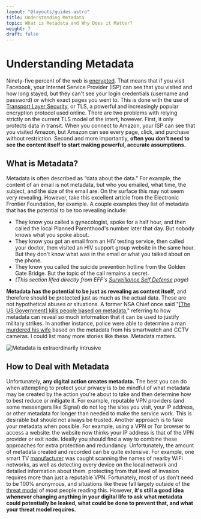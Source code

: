 ```yaml
---
layout: "@layouts/guides.astro"
title: Understanding Metadata
topic: What is Metadata and Why Does it Matter?
weight: 7
draft: false
---
```



# Understanding Metadata

Ninety-five percent of the web is [encrypted](https://twitter.com/jlivingood/status/1389584630299385856). That means that if you visit Facebook, your Internet Service Provider (ISP) can see that you visited and how long stayed, but they can't see your login credentials (username and password) or which exact pages you went to. This is done with the use of [Transport Layer Security](https://en.wikipedia.org/wiki/Transport_Layer_Security), or TLS, a powerful and increasingly popular encryption protocol used online.
There are two problems with relying strictly on the current TLS model of the intert, however. First, it only protects data in transit. When you connect to Amazon, your ISP can see that you visited Amazon, but Amazon can see every page, click, and purchase without restriction. Second and more importantly, **often you don't need to see the content itself to start making powerful, accurate assumptions.**

## What is Metadata?

Metadata is often described as “data about the data.” For example, the content of an email is not metadata, but who you emailed, what time, the subject, and the size of the email are. On the surface this may not seem very revealing. However, take this excellent article from the Electronic Frontier Foundation, for example. A couple examples they list of metadata that has the potential to be too revealing include:

<Highlighting>

- They know you called a gynecologist, spoke for a half hour, and then called the local Planned Parenthood's number later that day. But nobody knows what you spoke about.
- They know you got an email from an HIV testing service, then called your doctor, then visited an HIV support group website in the same hour. But they don't know what was in the email or what you talked about on the phone.
- They know you called the suicide prevention hotline from the Golden Gate Bridge. But the topic of the call remains a secret.
- _(This section lifed directly from EFF's [Surveillance Self Defense](https://www.eff.org/deeplinks/2013/06/why-metadata-matters) page)_

</Highlighting>

**Metadata has the potential to be just as revealing as content itself,** and therefore should be protected just as much as the actual data. These are not hypothetical abuses or situations. A former NSA Chief once said "[[The US Government] kills people based on metadata,](https://abcnews.go.com/blogs/headlines/2014/05/ex-nsa-chief-we-kill-people-based-on-metadata)" referring to how metadata can reveal so much information that it can be used to justify military strikes. In another instance, police were able to determine a man [murdered his wife](https://www.reuters.com/article/us-greece-robbers-murder-idUKKCN2DT2IP) based on the metadata from his smartwatch and CCTV cameras. I could list many more stories like these. Metadata matters.

<img
  src="/images/graphics/quote-metadata.png"
  alt="Metadata is extraordinarily intrusive"
  class="mx-auto w-80"
/>

## How to Deal with Metadata

Unfortunately, **any digital action creates metadata.** The best you can do when attempting to protect your privacy is to be mindful of what metadata may be created by the action you're about to take and then determine how to best reduce or mitigate it. For example, reputable VPN providers (and some messengers like Signal) do not log the sites you visit, your IP address, or other metadata for longer than needed to make the service work. This is desirable but should not always be trusted. Another approach is to fake your metadata when possible. For example, using a VPN or Tor browser to access a website: the website now thinks your IP address is that of the VPN provider or exit node. Ideally you should find a way to combine these approaches for extra protection and redundancy.
Unfortunately, the amount of metadata created and recorded can be quite extensive. For example, one smart TV [manufacturer](https://www.scmp.com/tech/policy/article/3132091/chinese-tv-maker-skyworth-under-fire-excessive-data-collection-users) was caught scanning the names of nearby WiFi networks, as well as detecting every device on the local network and detailed information about them. protecting from that level of invasion requires more than just a reputable VPN. Fortunately, most of us don't need to be 100% anonymous, and situations like these fall largely outside of the [threat model](/guides/prologue/threat-model/) of most people reading this. However, **it's still a good idea whenever changing anything in your digital life to ask what metadata could potentially be leaked, what could be done to prevent that, and what your threat model requires.**

